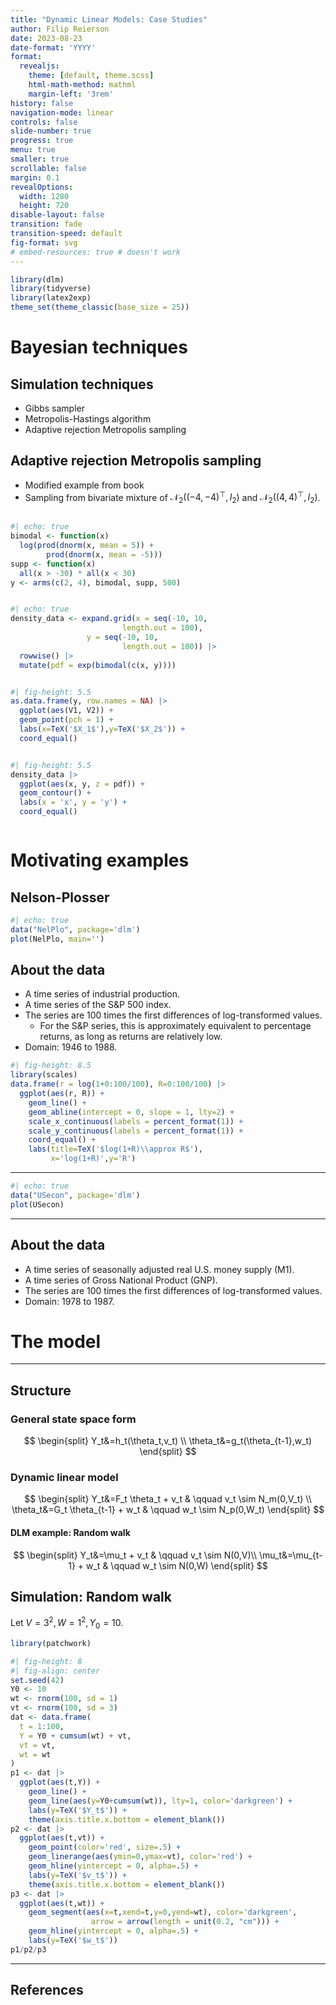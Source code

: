 ```yaml
---
title: "Dynamic Linear Models: Case Studies"
author: Filip Reierson
date: 2023-08-23
date-format: 'YYYY'
format: 
  revealjs:
    theme: [default, theme.scss]
    html-math-method: mathml
    margin-left: '3rem'
history: false
navigation-mode: linear
controls: false
slide-number: true
progress: true
menu: true
smaller: true
scrollable: false
margin: 0.1
revealOptions:
  width: 1280
  height: 720
disable-layout: false
transition: fade
transition-speed: default
fig-format: svg
# embed-resources: true # doesn't work
---
```


```r
library(dlm)
library(tidyverse)
library(latex2exp)
theme_set(theme_classic(base_size = 25))
```

# Bayesian techniques

## Simulation techniques

-   Gibbs sampler
-   Metropolis-Hastings algorithm
-   Adaptive rejection Metropolis sampling

## Adaptive rejection Metropolis sampling

-   Modified example from book
-   Sampling from bivariate mixture of $\mathcal{N}_2((-4,-4)^\top,I_2)$
    and $\mathcal{N}_2((4,4)^\top,I_2)$.

::: {layout-ncol="2"}
::: column
```r
#| echo: true
bimodal <- function(x)
  log(prod(dnorm(x, mean = 5)) +
        prod(dnorm(x, mean = -5)))
supp <- function(x)
  all(x > -30) * all(x < 30)
y <- arms(c(2, 4), bimodal, supp, 500)
```
:::

::: column
```r
#| echo: true
density_data <- expand.grid(x = seq(-10, 10, 
                         length.out = 100),
                 y = seq(-10, 10, 
                         length.out = 100)) |>
  rowwise() |>
  mutate(pdf = exp(bimodal(c(x, y))))
```
:::
:::

::: {layout-ncol="2"}
::: column
```r
#| fig-height: 5.5
as.data.frame(y, row.names = NA) |>
  ggplot(aes(V1, V2)) +
  geom_point(pch = 1) +
  labs(x=TeX('$X_1$'),y=TeX('$X_2$')) +
  coord_equal()
```
:::

::: column
```r
#| fig-height: 5.5
density_data |>
  ggplot(aes(x, y, z = pdf)) +
  geom_contour() +
  labs(x = 'x', y = 'y') +
  coord_equal()
```
:::
:::

# Motivating examples


## Nelson-Plosser

```r
#| echo: true
data("NelPlo", package='dlm')
plot(NelPlo, main='')
```

## About the data

::: {layout-ncol="2"}
- A time series of industrial production.
- A time series of the S&P 500 index.
- The series are 100 times the first differences of log-transformed values.
    - For the S&P series, this is approximately equivalent to percentage returns, as long as returns are relatively low.
- Domain: 1946 to 1988.

```r
#| fig-height: 8.5
library(scales)
data.frame(r = log(1+0:100/100), R=0:100/100) |>
  ggplot(aes(r, R)) + 
    geom_line() +
    geom_abline(intercept = 0, slope = 1, lty=2) +
    scale_x_continuous(labels = percent_format(1)) +
    scale_y_continuous(labels = percent_format(1)) +
    coord_equal() +
    labs(title=TeX('$log(1+R)\\approx R$'),
         x='log(1+R)',y='R')
```
:::

------------------------------------------------------------------------

```r
#| echo: true
data("USecon", package='dlm')
plot(USecon)
```

---

## About the data

- A time series of seasonally adjusted real U.S. money supply (M1).
- A time series of Gross National Product (GNP).
- The series are 100 times the first differences of log-transformed values.
- Domain: 1978 to 1987. 

# The model

---

## Structure

### General state space form

$$
\begin{split}
Y_t&=h_t(\theta_t,v_t) \\
\theta_t&=g_t(\theta_{t-1},w_t)
\end{split}
$$

### Dynamic linear model

$$
\begin{split}
Y_t&=F_t \theta_t + v_t & \qquad v_t \sim N_m(0,V_t) \\
\theta_t&=G_t \theta_{t-1} + w_t & \qquad w_t \sim N_p(0,W_t)
\end{split}
$$

#### DLM example: Random walk

$$
\begin{split}
Y_t&=\mu_t + v_t & \qquad v_t \sim N(0,V)\\
\mu_t&=\mu_{t-1} + w_t & \qquad w_t \sim N(0,W)
\end{split}
$$

## Simulation: Random walk

Let $V=3^2, W=1^2, Y_0=10$. 

```r
library(patchwork)
```

```r
#| fig-height: 8
#| fig-align: center
set.seed(42)
Y0 <- 10
wt <- rnorm(100, sd = 1)
vt <- rnorm(100, sd = 3)
dat <- data.frame(
  t = 1:100,
  Y = Y0 + cumsum(wt) + vt,
  vt = vt,
  wt = wt
)
p1 <- dat |>
  ggplot(aes(t,Y)) +
    geom_line() +
    geom_line(aes(y=Y0+cumsum(wt)), lty=1, color='darkgreen') +
    labs(y=TeX('$Y_t$')) +
    theme(axis.title.x.bottom = element_blank())
p2 <- dat |>
  ggplot(aes(t,vt)) +
    geom_point(color='red', size=.5) +
    geom_linerange(aes(ymin=0,ymax=vt), color='red') +
    geom_hline(yintercept = 0, alpha=.5) +
    labs(y=TeX('$v_t$')) +
    theme(axis.title.x.bottom = element_blank())
p3 <- dat |>
  ggplot(aes(t,wt)) +
    geom_segment(aes(x=t,xend=t,y=0,yend=wt), color='darkgreen',
                  arrow = arrow(length = unit(0.2, "cm"))) +
    geom_hline(yintercept = 0, alpha=.5) +
    labs(y=TeX('$w_t$'))
p1/p2/p3
```


------------------------------------------------------------------------

## References






